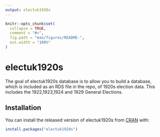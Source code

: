 ```yaml
---
output: electuk1920s
---
```


<!-- README.md is generated from README.Rmd. Please edit that file -->

```r
knitr::opts_chunk$set(
  collapse = TRUE,
  comment = "#>",
  fig.path = "man/figures/README-",
  out.width = "100%"
)
```
# electuk1920s

The goal of electuk1920s database is to allow you to build a database, which is included as an RDS file in the repo, of 1920s election data. This includes the 1922,1923,1924 and 1929 General Elections.

## Installation

You can install the released version of electuk1920s from [CRAN](https://CRAN.R-project.org) with:

``` r
install.packages("electuk1920s")
```
